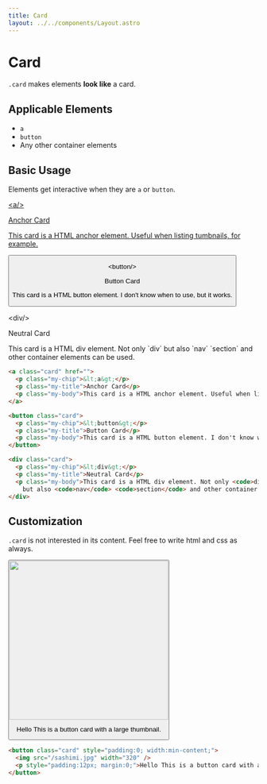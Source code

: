 ```yaml
---
title: Card
layout: ../../components/Layout.astro
---
```



# Card

`.card` makes elements **look like** a card.

## Applicable Elements

- `a`
- `button`
- Any other container elements

## Basic Usage

Elements get interactive when they are `a` or `button`.

<SamplePane id="cards-container" filled>
  <a class="card" href="">
    <p class="my-chip">&lt;a/&gt;</p>
    <p class="my-title">Anchor Card</p>
    <p class="my-body">This card is a HTML anchor element. Useful when listing tumbnails, for example.</p>
  </a>
  <button class="card">
    <p class="my-chip">&lt;button/&gt;</p>
    <p class="my-title">Button Card</p>
    <p class="my-body">This card is a HTML button element. I don't know when to use, but it works.</p>
  </button>
  <div class="card">
    <p class="my-chip">&lt;div/&gt;</p>
    <p class="my-title">Neutral Card</p>
    <p class="my-body">This card is a HTML div element. Not only `div` but also `nav` `section` and other container elements can be used.</p>
  </div>
</SamplePane>

```html
<a class="card" href="">
  <p class="my-chip">&lt;a&gt;</p>
  <p class="my-title">Anchor Card</p>
  <p class="my-body">This card is a HTML anchor element. Useful when listing tumbnails, for example.</p>
</a>

<button class="card">
  <p class="my-chip">&lt;button&gt;</p>
  <p class="my-title">Button Card</p>
  <p class="my-body">This card is a HTML button element. I don't know when to use, but it works.</p>
</button>

<div class="card">
  <p class="my-chip">&lt;div&gt;</p>
  <p class="my-title">Neutral Card</p>
  <p class="my-body">This card is a HTML div element. Not only <code>div</code>
    but also <code>nav</code> <code>section</code> and other container elements can be used.</p>
</div>
```

## Customization

`.card` is not interested in its content.
Feel free to write html and css as always.

<SamplePane filled>
  <button class="card" style="padding:0; width:min-content;">
    <img src={`${import.meta.env.BASE_URL}sashimi.jpg`} width="320" />
    <p style="padding:12px; margin:0;">Hello This is a button card with a large thumbnail.</p>
  </button>
</SamplePane>

```html
<button class="card" style="padding:0; width:min-content;">
  <img src="/sashimi.jpg" width="320" />
  <p style="padding:12px; margin:0;">Hello This is a button card with a large thumbnail.</p>
</button>
```
